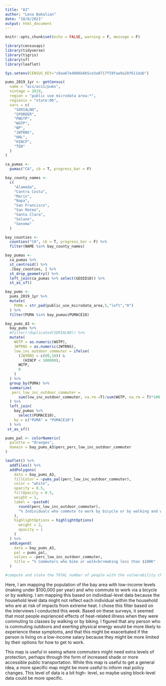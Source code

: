 ```yaml
---
title: "A3"
author: "Lena Bakalian"
date: "10/8/2021"
output: html_document
---
```


```r
knitr::opts_chunk$set(echo = FALSE, warning = F, message = F)
```

```r
library(censusapi)
library(tidyverse)
library(tigris)
library(sf)
library(leaflet)

Sys.setenv(CENSUS_KEY="c8aa67e4086b4b5ce3a8717f59faa9a28f611dab")
```

```r
pums_2019_1yr <- getCensus(
  name = "acs/acs1/pums",
  vintage = 2019,
  region = "public use microdata area:*", 
  regionin = "state:06",
  vars = c(
    "SERIALNO",
    "SPORDER",
    "PWGTP",
    "WGTP",
    "NP",
    "JWTRNS",
    "HHL",
    "HINCP",
    "TEN"
  )
)
```

```r
ca_pumas <-
  pumas("CA", cb = T, progress_bar = F)

bay_county_names <-
  c(
    "Alameda",
    "Contra Costa",
    "Marin",
    "Napa",
    "San Francisco",
    "San Mateo",
    "Santa Clara",
    "Solano",
    "Sonoma"
  )

bay_counties <-
  counties("CA", cb = T, progress_bar = F) %>%
  filter(NAME %in% bay_county_names)

bay_pumas <-
  ca_pumas %>% 
  st_centroid() %>% 
  .[bay_counties, ] %>% 
  st_drop_geometry() %>% 
  left_join(ca_pumas %>% select(GEOID10)) %>% 
  st_as_sf()

bay_pums <-
  pums_2019_1yr %>% 
  mutate(
    PUMA = str_pad(public_use_microdata_area,5,"left","0")
  ) %>% 
  filter(PUMA %in% bay_pumas$PUMACE10)
```

```r
bay_pums_A3 <-
  bay_pums %>% 
  #filter(!duplicated(SERIALNO)) %>% 
  mutate(
    WGTP = as.numeric(WGTP),
    JWTRNS = as.numeric(JWTRNS),
    low_inc_outdoor_commuter = ifelse(
      (JWTRNS = c(09,10)) &
        (HINCP < 100000),
      WGTP,
      0
    )
  ) %>% 
  group_by(PUMA) %>% 
  summarize(
   perc_low_inc_outdoor_commuter =
      sum(low_inc_outdoor_commuter, na.rm =T)/sum(WGTP, na.rm = T)*100
  ) %>% 
  left_join(
    bay_pumas %>% 
      select(PUMACE10),
    by = c("PUMA" = "PUMACE10")
  ) %>%  
 st_as_sf()
```


```r
pums_pal <- colorNumeric(
  palette = "Oranges",
  domain = bay_pums_A3$perc_perc_low_inc_outdoor_commuter
)

leaflet() %>%
  addTiles() %>% 
  addPolygons(
    data = bay_pums_A3,
    fillColor = ~pums_pal(perc_low_inc_outdoor_commuter),
    color = "white",
    opacity = 0.5,
    fillOpacity = 0.5,
    weight = 1,
    label = ~paste0(
      round(perc_low_inc_outdoor_commuter), 
      "% Individuals who commute to work by bicycle or by walking and who are making less than $100K per year"
    ),
    highlightOptions = highlightOptions(
      weight = 2,
      opacity = 1
    )
  ) %>% 
  addLegend(
    data = bay_pums_A3,
    pal = pums_pal,
    values = ~perc_low_inc_outdoor_commuter,
    title = "% Commuters who bike or walk<br>making less than $100K"
  )
```

```r
#compute and state the TOTAL number of people with the vulnerability characteristics you defined in the WHOLE Bay Area, using a sum() on your final dataframe
```

Here, I am mapping the population of the bay area with low-income levels (making under $100,000 per year) and who commute to work via a bicycle or by walking. I am mapping this based on individual-level data because the household level data might not reflect each individual within the household who are at risk of impacts from extreme heat. I chose this filter based on the interviews I conducted this week. Based on these surveys, it seemed that most people exprienced effects of heat-related illness when they were commuting to classes by walking or by biking. I figured that any person who is commuting outdoors and exerting physical energy would be more likely to experience these symptoms, and that this might be exacerbated if the person is living on a low-income salary because they might be more limited by their options for how to get to work.

This map is useful in seeing where commuters might need extra levels of protection, perhaps through the form of increased shade or more accessible public transportation. While this map is useful to get a general idea, a more specific map might be more useful to inform real policy changes. This level of data is a bit high- level, so maybe using block-level data could be more specific. 


